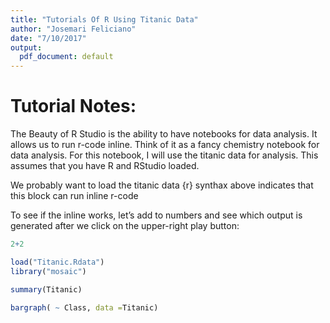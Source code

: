```yaml
---
title: "Tutorials Of R Using Titanic Data"
author: "Josemari Feliciano"
date: "7/10/2017"
output:
  pdf_document: default
---
```



# Tutorial Notes:  

The Beauty of R Studio is the ability to have notebooks for data analysis.  It allows us to run r-code inline.  Think of it as a fancy chemistry notebook for data analysis.  For this notebook, I will use the titanic data for analysis.  This assumes that you have R and RStudio loaded.  

We probably want to load the titanic data
{r} synthax above indicates that this block can run inline r-code

To see if the inline works, let's add to numbers and see which output is generated after we click on the upper-right play button:
```r


2+2
```


```r
load("Titanic.Rdata")
library("mosaic")
```

```r
summary(Titanic)
```

```r
bargraph( ~ Class, data =Titanic)
```

